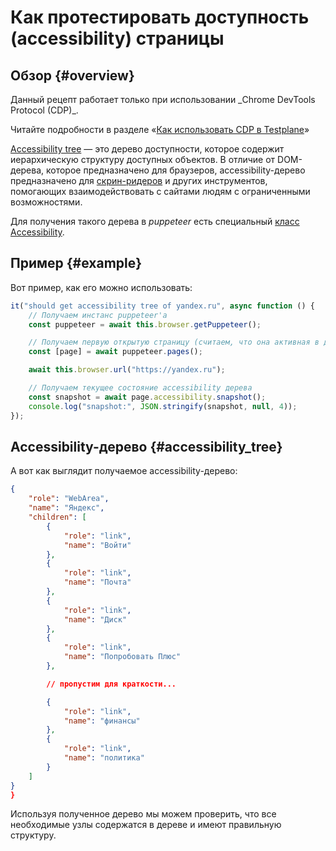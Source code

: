 
# Как протестировать доступность (accessibility) страницы

## Обзор {#overview}

<Admonition type="warning">
Данный рецепт работает только при использовании _Chrome DevTools Protocol (CDP)_.

Читайте подробности в разделе «[Как использовать CDP в Testplane][how-to-use-cdp]»

</Admonition>

[Accessibility tree][accessibility-tree] — это дерево доступности, которое содержит иерархическую структуру доступных объектов. В отличие от DOM-дерева, которое предназначено для браузеров, accessibility-дерево предназначено для [скрин-ридеров][screen-reader] и других инструментов, помогающих взаимодействовать с сайтами людям с ограниченными возможностями.

Для получения такого дерева в _puppeteer_ есть специальный [класс Accessibility][puppeteer-accessibility].

## Пример {#example}

Вот пример, как его можно использовать:

```javascript
it("should get accessibility tree of yandex.ru", async function () {
    // Получаем инстанс puppeteer'а
    const puppeteer = await this.browser.getPuppeteer();

    // Получаем первую открытую страницу (считаем, что она активная в данный момент)
    const [page] = await puppeteer.pages();

    await this.browser.url("https://yandex.ru");

    // Получаем текущее состояние accessibility дерева
    const snapshot = await page.accessibility.snapshot();
    console.log("snapshot:", JSON.stringify(snapshot, null, 4));
});
```

## Accessibility-дерево {#accessibility_tree}

А вот как выглядит получаемое accessibility-дерево:

```json
{
    "role": "WebArea",
    "name": "Яндекс",
    "children": [
        {
            "role": "link",
            "name": "Войти"
        },
        {
            "role": "link",
            "name": "Почта"
        },
        {
            "role": "link",
            "name": "Диск"
        },
        {
            "role": "link",
            "name": "Попробовать Плюс"
        },

        // пропустим для краткости...

        {
            "role": "link",
            "name": "финансы"
        },
        {
            "role": "link",
            "name": "политика"
        }
    ]
}
}
```

Используя полученное дерево мы можем проверить, что все необходимые узлы содержатся в дереве и имеют правильную структуру.

[how-to-use-cdp]: ./how-to-use-cdp
[accessibility-tree]: https://web.dev/the-accessibility-tree/
[screen-reader]: https://ru.wikipedia.org/wiki/Экранное_считывающее_устройство
[puppeteer-accessibility]: https://pptr.dev/api/puppeteer.accessibility
